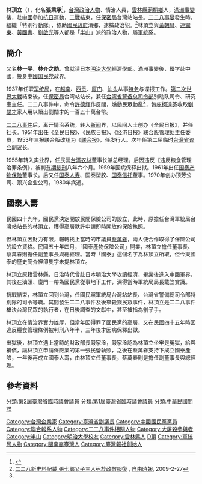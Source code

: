'''林頂立'''（{{bd|1908年||1980年|11月19日|catIdx=Lin林}}），化名'''張秉承'''<ref name="二二八事件檔案彙編">{{cite book |author=侯坤宏、許進發|title=《二二八事件檔案彙編》第16卷|date=2004-11-01|publisher=[[國史館|國史館]]|location=臺灣|language=zh-tw|isbn=9789570188141}}</ref>，[[台灣|台灣]][[政治人物|政治人物]]、情治人員，[[雲林縣|雲林縣]][[莿桐鄉|莿桐鄉]]人，[[滿洲事變|滿洲事變]]後，赴[[中國|中國]]參加[[抗日|抗日]]運動，[[二戰|二戰]]結束，任[[軍統局|保密局]]台灣站站長。[[二二八事變|二二八事變]]發生時，組織「特別行動隊」，協助[[國民政府|國民政府]]清鄉、逮捕政治犯。<ref>[http://www.libertytimes.com.tw/2009/new/feb/27/today-p5.htm 二二八新史料記載 張七郎父子三人死於政敵報復] {{webarchive|url=https://web.archive.org/web/20120826141109/http://www.libertytimes.com.tw/2009/new/feb/27/today-p5.htm |date=2012-08-26 }}, [[自由時報|自由時報]], 2009-2-27</ref>林頂立與[[黃朝琴|黃朝琴]]、[[連震東|連震東]]、[[黃國書_(1905年)|黃國書]]、[[劉啟光|劉啟光]]等人都是「[[半山仔|半山]]」派的政治人物，屬[[國民政府軍事委員會調查統計局|軍統]]系。

==簡介==
又名'''林一平'''、'''林介之助'''。曾就读日本[[明治大學|明治大學]]經濟學部。滿洲事變後，辍学赴中國，投身[[中國国民党|中國国民党]]政界。

1937年任职[[军统局|军统局]]，在[[越南|越南]]、[[胡志明市|西贡]]、[[厦门|厦门]]、[[汕头|汕头]]从事[[特务|特务]]与谍报工作。[[第二次世界大戰|第二次世界大戰]]結束後，任[[保密局|保密局]]台湾站站长，兼任[[台湾省警备总司令部|台湾省警备总司令部]]别动队司令、研究室主任。二二八事件中，命令[[許德輝|許德輝]]作反間，煽動民眾動亂<ref name="二二八事件檔案彙編"></ref>，包庇[[柯遠芬|柯遠芬]]收取[[劉闊才|劉闊才]]家人用以贖出劉闊才的一百五十萬台幣。

[[二二八事件|二二八事件]]后，离开情治系统，转入[[新闻|新闻]]界，以民间人士创办《全民日报》，并任社长。1951年出任《全民日报》、《民族日报》、《经济日报》联合版管理处主任委员，1953年三报联合版改组为《[[联合报|联合报]]》，任发行人。次年任第二届临时[[台灣省议会|台灣省议会]]副议长。

1955年转入实业界，任民营[[台湾农林|台湾农林]]董事长兼总经理。后因违反《违反粮食管理治罪条例》，被判[[有期徒刑|有期徒刑]]八年六个月。1959年因病保释出狱。1961年出任[[国泰产物保险|国泰产物保险]]董事长。后又任[[国泰人寿|国泰人寿]]、国泰塑胶、[[国泰信托|国泰信托]]董事。1970年创办顶芳公司、顶兴企业公司。1980年病逝。

==國泰人壽==
{{Unreferencedsect}}
民國四十九年，國民黨決定開放民間保險公司的設立，此時，原擔任台灣軍統局台灣站站長的林頂立，獲得高層默許申請即時開放的保險執照。

但林頂立因財力有限，輾轉找上當時的市議員[[蔡萬春|蔡萬春]]，兩人便合作取得了保險公司的設立資格。民國五十年四月，「國泰產物保險公司」開業，林頂立擔任董事長、蔡萬春則擔任副董事長與總經理。當時「國泰」這個名字為林頂立所取，但今天國泰的歷史簡介裡卻隻字未提林頂立。

林頂立原籍雲林縣，日治時代曾赴日本明治大學攻讀經濟，畢業後進入中國軍界，其後在汕頭、廈門一帶為國民黨從事地下工作，深得當時軍統局局長戴笠賞識。

抗戰結束，林頂立回到台灣，任國民黨軍統局台灣站站長、台灣省警備總司令部特別隊的司令等職。其間發生二二八事件及後來殺戮民眾事件，林頂立是二二八事件槍決台灣民眾的執行者，在日後調查的文獻中，甚至被指為劊子手。

林頂立在情治界實力雄厚，但當年因得罪了國民黨的高層，又在民國四十五年時因違反糧食管理條例被判刑八年半，三年後才因病保釋出獄。

出獄後，林頂立遇上當時的財政部長嚴家淦，嚴家淦認為林頂立坐牢是冤獄，給與補償，讓林頂立申請保險業的第一張民營執照，之後在蔡萬春支持下成立國泰產險，一年後再成立國泰人壽，由林頂立任董事長，蔡萬春則是擔任副董事長與總經理。

== 參考資料 ==
{{reflist}}


{{DEFAULTSORT:Lin林}}
[[Category:台灣企業家|Category:台灣企業家]]
[[Category:臺灣省副議長|Category:臺灣省副議長]]
[[分類:第2屆臺灣省臨時議會議員|分類:第2屆臺灣省臨時議會議員]]
[[分類:第1屆臺灣省臨時議會議員|分類:第1屆臺灣省臨時議會議員]]
[[Category:中國國民黨黨員|Category:中國國民黨黨員]]
[[Category:聯合報系人物|Category:聯合報系人物]]
[[Category:二二八事件相關人物|Category:二二八事件相關人物]]
[[Category:大屠殺參與者|Category:大屠殺參與者]]
[[Category:半山|Category:半山]]
[[Category:明治大學校友|Category:明治大學校友]]
[[Category:雲林縣人|Category:雲林縣人]]
[[Category:林姓|D頂]]
[[Category:軍統局人物|Category:軍統局人物]]
[[分類:中華民國間諜|分類:中華民國間諜]]
[[Category:閩南裔臺灣人|Category:閩南裔臺灣人]]
[[Category:臺灣報社創始人|Category:臺灣報社創始人]]